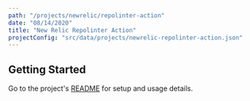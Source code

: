 ```yaml
---
path: "/projects/newrelic/repolinter-action"
date: "08/14/2020"
title: "New Relic Repolinter Action"
projectConfig: "src/data/projects/newrelic-repolinter-action.json"
---
```


## Getting Started

Go to the project's [README](https://github.com/newrelic/repolinter-action#readme) for setup and usage details.
